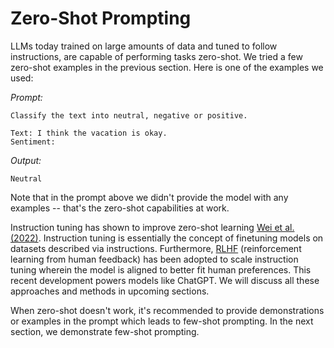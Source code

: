 # Zero-Shot Prompting

LLMs today trained on large amounts of data and tuned to follow instructions, are capable of performing tasks zero-shot. We tried a few zero-shot examples in the previous section. Here is one of the examples we used:

_Prompt:_

```
Classify the text into neutral, negative or positive. 

Text: I think the vacation is okay.
Sentiment:
```

_Output:_

```
Neutral
```

Note that in the prompt above we didn't provide the model with any examples -- that's the zero-shot capabilities at work. 

Instruction tuning has shown to improve zero-shot learning [Wei et al. (2022)](https://arxiv.org/pdf/2109.01652.pdf). Instruction tuning is essentially the concept of finetuning models on datasets described via instructions. Furthermore, [RLHF](https://arxiv.org/abs/1706.03741) (reinforcement learning from human feedback) has been adopted to scale instruction tuning wherein the model is aligned to better fit human preferences. This recent development powers models like ChatGPT. We will discuss all these approaches and methods in upcoming sections.

When zero-shot doesn't work, it's recommended to provide demonstrations or examples in the prompt which leads to few-shot prompting. In the next section, we demonstrate few-shot prompting.
